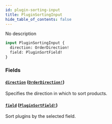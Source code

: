 ```yaml
---
id: plugin-sorting-input
title: PluginSortingInput
hide_table_of_contents: false
---
```


No description

```graphql
input PluginSortingInput {
  direction: OrderDirection!
  field: PluginSortField!
}
```

### Fields

#### [`direction`](#) ([`OrderDirection!`](../../../developer/api-reference/enums/order-direction))

Specifies the direction in which to sort products.

#### [`field`](#) ([`PluginSortField!`](../../../developer/api-reference/enums/plugin-sort-field))

Sort plugins by the selected field.
